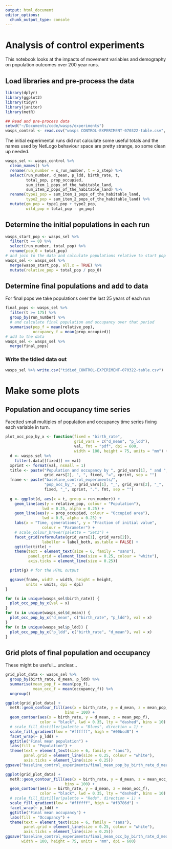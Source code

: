 ```yaml
---
output: html_document
editor_options: 
  chunk_output_type: console
---
```

# Analysis of control experiments
This notebook looks at the impacts of movement variables and demography on population outcomes over 200 year runs.

## Load libraries and pre-process the data
```r
library(dplyr)
library(ggplot2)
library(tidyr)
library(janitor)
library(metR)

## Read and pre-process data
setwd("~/Documents/code/wasps/experiments")
wasps_control <- read.csv("wasps CONTROL-EXPERIMENT-070322-table.csv", skip = 6)
```

The initial experimental runs did not calculate some useful totals and the names used by NetLogo behaviour space are pretty strange, so some clean up needed.

```r
wasps_sel <- wasps_control %>%
  clean_names() %>%
  rename(run_number = x_run_number, t = x_step) %>%
  select(run_number, d_mean, p_ldd, birth_rate, t, 
         total_pop, prop_occupied, 
         sum_item_1_pops_of_the_habitable_land, 
         sum_item_2_pops_of_the_habitable_land) %>%
  rename(type1_pop = sum_item_1_pops_of_the_habitable_land,
         type2_pop = sum_item_2_pops_of_the_habitable_land) %>%
  mutate(gm_pop = type1_pop + type2_pop,
         wild_pop = total_pop - gm_pop)
```

## Determine the initial populations in each run
```r
wasps_start_pop <- wasps_sel %>%
  filter(t == 0) %>%
  select(run_number, total_pop) %>%
  rename(pop_0 = total_pop)
# and join to the data and calculate populations relative to start pop
wasps_sel <- wasps_sel %>%
  merge(wasps_start_pop, all.x = TRUE) %>%
  mutate(relative_pop = total_pop / pop_0)
```

## Determine final populations and add to data
For final pops we take populations over the last 25 years of each run

```r
final_pops <- wasps_sel %>% 
  filter(t >= 175) %>%
  group_by(run_number) %>%
  # and calculate final population and occupancy over that period
  summarise(pop_f = mean(relative_pop),
            occupancy_f = mean(prop_occupied))
# add to the data
wasps_sel <- wasps_sel %>%
  merge(final_pops)
```

### Write the tidied data out
```r
wasps_sel %>% write.csv("tidied_CONTROL-EXPERIMENT-070322-table.csv")
```

# Make some plots
## Population and occupancy time series
Facetted small multiples of population and occupancy time series fixing each variable in turn.

```r
plot_occ_pop_by_x <- function(fixed = "birth_rate", 
                              grid_vars = c("d_mean", "p_ldd"), 
                              val, fmt = "pdf", dpi = 600, 
                              width = 100, height = 75, units = "mm") {
  d <- wasps_sel %>%
    filter(.data[[fixed]] == val)
  xprint <- format(val, nsmall = 1)
  title <- paste("Population and occupancy by ", grid_vars[1], " and ", 
                 grid_vars[2], ", ", fixed, "=", xprint, sep = "") 
  fname <- paste("baseline_control_experiments/",
                 "pop_occ_by_", grid_vars[1], "_", grid_vars[2], "_", 
                 fixed, "_", xprint, ".", fmt, sep = "")
  
  g <- ggplot(d, aes(x = t, group = run_number)) + 
    geom_line(aes(y = relative_pop, colour = "Population"),
                lwd = 0.25, alpha = 0.25) +
    geom_line(aes(y = prop_occupied, colour = "Occupied area"), 
                lwd = 0.5, alpha = 0.25) +
    labs(x = "Time, generations", y = "Fraction of initial value", 
                colour = "Parameter") +
    # scale_colour_brewer(palette = "Set1") + 
    facet_grid(reformulate(grid_vars[1], grid_vars[2]),
                labeller = label_both, as.table = FALSE) +
    ggtitle(title) +
    theme(text = element_text(size = 6, family = "sans"),
          panel.grid = element_line(size = 0.25, colour = "white"),
          axis.ticks = element_line(size = 0.25))

  print(g) # for the HTML output

  ggsave(fname, width = width, height = height, 
         units = units, dpi = dpi)
}
```

```r
for (x in unique(wasps_sel$birth_rate)) {
  plot_occ_pop_by_x(val = x)
}
for (x in unique(wasps_sel$d_mean)) {
  plot_occ_pop_by_x("d_mean", c("birth_rate", "p_ldd"), val = x)
}
for (x in unique(wasps_sel$p_ldd)) {
  plot_occ_pop_by_x("p_ldd", c("birth_rate", "d_mean"), val = x)
}
```


## Grid plots of final population and occupancy
These might be useful... unclear...

```r
grid_plot_data <- wasps_sel %>%
  group_by(birth_rate, d_mean, p_ldd) %>%
  summarise(mean_pop_f = mean(pop_f),
            mean_occ_f = mean(occupancy_f)) %>%
  ungroup()
```


```r
ggplot(grid_plot_data) + 
  metR::geom_contour_fill(aes(x = birth_rate, y = d_mean, z = mean_pop_f),
                          bins = 100) +
  geom_contour(aes(x = birth_rate, y = d_mean, z = mean_pop_f), 
               color = "black", lwd = 0.35, lty = "dashed", bins = 10) +
  # scale_fill_distiller(palette = "Blues", direction = 1) +
  scale_fill_gradient(low = "#ffffff", high = "#00bcd8") +
  facet_wrap(~ p_ldd) +
  ggtitle("Final mean population") +
  labs(fill = "Population") +
  theme(text = element_text(size = 6, family = "sans"),
        panel.grid = element_line(size = 0.25, colour = "white"),
        axis.ticks = element_line(size = 0.25))
ggsave("baseline_control_experiments/final_mean_pop_by_birth_rate_d_mean_p_ldd.pdf", width = 100, height = 75, units = "mm", dpi = 600)

ggplot(grid_plot_data) + 
  metR::geom_contour_fill(aes(x = birth_rate, y = d_mean, z = mean_occ_f),
                          bins = 100) +
  geom_contour(aes(x = birth_rate, y = d_mean, z = mean_occ_f), 
               color = "black", lwd = 0.35, lty = "dashed", bins = 10) +
  # scale_fill_distiller(palette = "Reds", direction = 1) +
  scale_fill_gradient(low = "#ffffff", high = "#f8786d") +
  facet_wrap(~ p_ldd) +
  ggtitle("Final mean occupancy") +
  labs(fill = "Occupancy") +
  theme(text = element_text(size = 6, family = "sans"),
        panel.grid = element_line(size = 0.25, colour = "white"),
        axis.ticks = element_line(size = 0.25))
ggsave("baseline_control_experiments/final_mean_occ_by_birth_rate_d_mean_p_ldd.pdf",
       width = 100, height = 75, units = "mm", dpi = 600)

```
